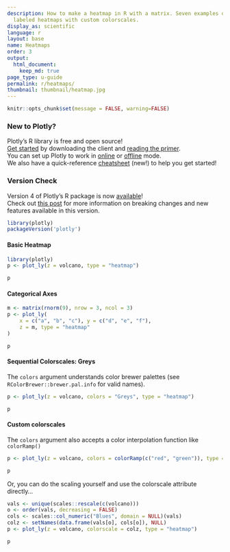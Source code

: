 ```yaml
---
description: How to make a heatmap in R with a matrix. Seven examples of colored and
  labeled heatmaps with custom colorscales.
display_as: scientific
language: r
layout: base
name: Heatmaps
order: 3
output:
  html_document:
    keep_md: true
page_type: u-guide
permalink: r/heatmaps/
thumbnail: thumbnail/heatmap.jpg
---
```


```r
knitr::opts_chunk$set(message = FALSE, warning=FALSE)
```
### New to Plotly?

Plotly's R library is free and open source!<br>
[Get started](https://plot.ly/r/getting-started/) by downloading the client and [reading the primer](https://plot.ly/r/getting-started/).<br>
You can set up Plotly to work in [online](https://plot.ly/r/getting-started/#hosting-graphs-in-your-online-plotly-account) or [offline](https://plot.ly/r/offline/) mode.<br>
We also have a quick-reference [cheatsheet](https://images.plot.ly/plotly-documentation/images/r_cheat_sheet.pdf) (new!) to help you get started!

### Version Check

Version 4 of Plotly's R package is now [available](https://plot.ly/r/getting-started/#installation)!<br>
Check out [this post](http://moderndata.plot.ly/upgrading-to-plotly-4-0-and-above/) for more information on breaking changes and new features available in this version.
```r
library(plotly)
packageVersion('plotly')
```

#### Basic Heatmap

```r
library(plotly)
p <- plot_ly(z = volcano, type = "heatmap")

p
```


#### Categorical Axes

```r
m <- matrix(rnorm(9), nrow = 3, ncol = 3)
p <- plot_ly(
	x = c("a", "b", "c"), y = c("d", "e", "f"),
	z = m, type = "heatmap"
)

p
```

#### Sequential Colorscales: Greys

The `colors` argument understands color brewer palettes (see `RColorBrewer::brewer.pal.info` for valid names).

```r
p <- plot_ly(z = volcano, colors = "Greys", type = "heatmap")

p
```

#### Custom colorscales

The `colors` argument also accepts a color interpolation function like `colorRamp()`

```r
p <- plot_ly(z = volcano, colors = colorRamp(c("red", "green")), type = "heatmap")

p
```

Or, you can do the scaling yourself and use the colorscale attribute directly...

```r
vals <- unique(scales::rescale(c(volcano)))
o <- order(vals, decreasing = FALSE)
cols <- scales::col_numeric("Blues", domain = NULL)(vals)
colz <- setNames(data.frame(vals[o], cols[o]), NULL)
p <- plot_ly(z = volcano, colorscale = colz, type = "heatmap")

p
```